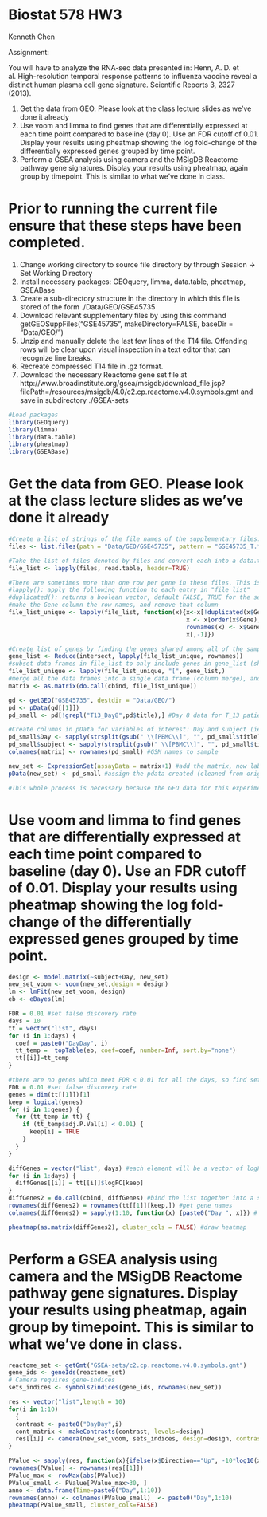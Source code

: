 
Biostat 578 HW3
========================================================
Kenneth Chen

Assignment:

You will have to analyze the RNA-seq data presented in:
Henn, A. D. et al. High-resolution temporal response patterns to influenza vaccine reveal a distinct human plasma cell gene signature. Scientific Reports 3, 2327 (2013).
  
1. Get the data from GEO. Please look at the class lecture slides as we've done it already
2. Use voom and limma to find genes that are differentially expressed at each time point compared to baseline (day 0). Use an FDR cutoff of 0.01.
Display your results using pheatmap showing the log fold-change of the differentially expressed genes grouped by time point.  
3. Perform a GSEA analysis using camera and the MSigDB Reactome pathway gene signatures. Display your results using pheatmap, again group by timepoint. This is similar to what we've done in class.

Prior to running the current file ensure that these steps have been completed.
=======================================
1. Change working directory to source file directory by through Session -> Set Working Directory
2. Install necessary packages: GEOquery, limma, data.table, pheatmap, GSEABase
3. Create a sub-directory structure in the directory in which this file is stored of the form ./Data/GEO/GSE45735
4. Download relevant supplementary files by using this command
  getGEOSuppFiles("GSE45735", makeDirectory=FALSE, baseDir = "Data/GEO/")
5. Unzip and manually delete the last few lines of the T14 file. Offending rows will be clear upon visual inspection in a text editor that can recognize line breaks.
6. Recreate compressed T14 file in .gz format.
7. Download the necessary Reactome gene set file at http://www.broadinstitute.org/gsea/msigdb/download_file.jsp?filePath=/resources/msigdb/4.0/c2.cp.reactome.v4.0.symbols.gmt and save in subdirectory ./GSEA-sets


```r
#Load packages
library(GEOquery)
library(limma)
library(data.table)
library(pheatmap)
library(GSEABase)
```

Get the data from GEO. Please look at the class lecture slides as we've done it already
=======================================================================

```r
#Create a list of strings of the file names of the supplementary files. "full.names = TRUE" indicates that the path indicated in the call will be included in the strings.
files <- list.files(path = "Data/GEO/GSE45735", pattern = "GSE45735_T.*.gz", full.names = TRUE)

#Take the list of files denoted by files and convert each into a data.table. This command creates a list of data frames. Each data frame is created from one of the files whose name is in the "files" list. The header = TRUE designation turns the first row of those files into a column names.
file_list <- lapply(files, read.table, header=TRUE)

#There are sometimes more than one row per gene in these files. This is because reads can map to more than one gene. Remove duplicate rows.
#lapply(): apply the following function to each entry in "file_list"
#duplicated(): returns a boolean vector, default FALSE, TRUE for the second (and any more?) instance of a non-unique entry
#make the Gene column the row names, and remove that column
file_list_unique <- lapply(file_list, function(x){x<-x[!duplicated(x$Gene),]; 
                                                  x <- x[order(x$Gene),]; 
                                                  rownames(x) <- x$Gene;
                                                  x[,-1]})

#Create list of genes by finding the genes shared among all of the samples
gene_list <- Reduce(intersect, lapply(file_list_unique, rownames))
#subset data frames in file_list to only include genes in gene_list (shared genes)
file_list_unique <- lapply(file_list_unique, "[", gene_list,)
#merge all the data frames into a single data frame (column merge), and convert to matrix
matrix <- as.matrix(do.call(cbind, file_list_unique))

gd <- getGEO("GSE45735", destdir = "Data/GEO/")
pd <- pData(gd[[1]])
pd_small <- pd[!grepl("T13_Day8",pd$title),] #Day 8 data for T_13 patient not in file

#Create columns in pData for variables of interest: Day and subject (ie. patient)
pd_small$Day <- sapply(strsplit(gsub(" \\[PBMC\\]", "", pd_small$title),"_"),"[",2)
pd_small$subject <- sapply(strsplit(gsub(" \\[PBMC\\]", "", pd_small$title),"_"),"[",1)
colnames(matrix) <- rownames(pd_small) #GSM names to sample

new_set <- ExpressionSet(assayData = matrix+1) #add the matrix, now labeled with GSM numbers, to an expression set as the assay data 
pData(new_set) <- pd_small #assign the pdata created (cleaned from original data set) to that expression set

#This whole process is necessary because the GEO data for this experiment has no "assayData" values for the expression set created by the getGEO command, probably because it is an RNAseq data set (rather than a microarray as previous assignment). so: create new expression set from merge of data in supplementary files and pdata from getGEO
```

Use voom and limma to find genes that are differentially expressed at each time point compared to baseline (day 0). Use an FDR cutoff of 0.01. Display your results using pheatmap showing the log fold-change of the differentially expressed genes grouped by time point.  
==================================================================================

```r
design <- model.matrix(~subject+Day, new_set)
new_set_voom <- voom(new_set,design = design)
lm <- lmFit(new_set_voom, design)
eb <- eBayes(lm)

FDR = 0.01 #set false discovery rate
days = 10
tt = vector("list", days)
for (i in 1:days) {
  coef = paste0("DayDay", i)
  tt_temp =  topTable(eb, coef=coef, number=Inf, sort.by="none")
  tt[[i]]=tt_temp
}

#there are no genes which meet FDR < 0.01 for all the days, so find set of genes which meets FDR < 0.01 on at least one day wrt baseline of Day 0
FDR = 0.01 #set false discovery rate
genes = dim(tt[[1]])[1]
keep = logical(genes)
for (i in 1:genes) {
  for (tt_temp in tt) {
    if (tt_temp$adj.P.Val[i] < 0.01) {
      keep[i] = TRUE
    }
  }
}

diffGenes = vector("list", days) #each element will be a vector of logFC values for genes where keep is TRUE (ie. there is one day were the FDR for that gene < 0.01), index corresponds to day, 
for (i in 1:days) {
  diffGenes[[i]] = tt[[i]]$logFC[keep]
}
diffGenes2 = do.call(cbind, diffGenes) #bind the list together into a single data frame, genes on rows, days on columns, elements are logFC
rownames(diffGenes2) = rownames(tt[[1]][keep,]) #get gene names
colnames(diffGenes2) = sapply(1:10, function(x) {paste0("Day ", x)}) # set column names to days

pheatmap(as.matrix(diffGenes2), cluster_cols = FALSE) #draw heatmap
```

Perform a GSEA analysis using camera and the MSigDB Reactome pathway gene signatures. Display your results using pheatmap, again group by timepoint. This is similar to what we've done in class.
=============================================================================

``` r
reactome_set <- getGmt("GSEA-sets/c2.cp.reactome.v4.0.symbols.gmt")
gene_ids <- geneIds(reactome_set)
# Camera requires gene-indices
sets_indices <- symbols2indices(gene_ids, rownames(new_set))

res <- vector("list",length = 10)
for(i in 1:10)
  {
  contrast <- paste0("DayDay",i)
  cont_matrix <- makeContrasts(contrast, levels=design)
  res[[i]] <- camera(new_set_voom, sets_indices, design=design, contrast=cont_matrix, sort=FALSE)
}

PValue <- sapply(res, function(x){ifelse(x$Direction=="Up", -10*log10(x$PValue), 10*log10(x$PValue))})
rownames(PValue) <- rownames(res[[1]])
PValue_max <- rowMax(abs(PValue))
PValue_small <- PValue[PValue_max>30, ]
anno <- data.frame(Time=paste0("Day",1:10))
rownames(anno) <- colnames(PValue_small)  <- paste0("Day",1:10)
pheatmap(PValue_small, cluster_cols=FALSE)
```